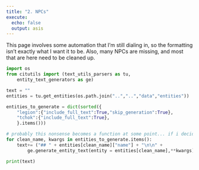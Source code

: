 ```yaml
---
title: "2. NPCs"
execute: 
  echo: false
  output: asis
---
```

This page involves some automation that I'm still dialing in, so the formatting isn't exactly what I want it to be. Also, many NPCs are missing, and most that are here need to be cleaned up. 

```python
import os
from citutils import (text_utils_parsers as tu, 
    entity_text_generators as ge)

text = ""
entities = tu.get_entities(os.path.join("..","..","data","entities"))

entities_to_generate = dict(sorted({
    "legion":{"include_full_text":True,"skip_generation":True},
    "tchok":{"include_full_text":True},
    }.items()))

# probably this nonsense becomes a function at some point... if i decide this is how i want to automate stuff
for clean_name, kwargs in entities_to_generate.items():
    text+= ("## " + entities[clean_name]["name"] + "\n\n" + 
        ge.generate_entity_text(entity = entities[clean_name],**kwargs))

print(text)
```